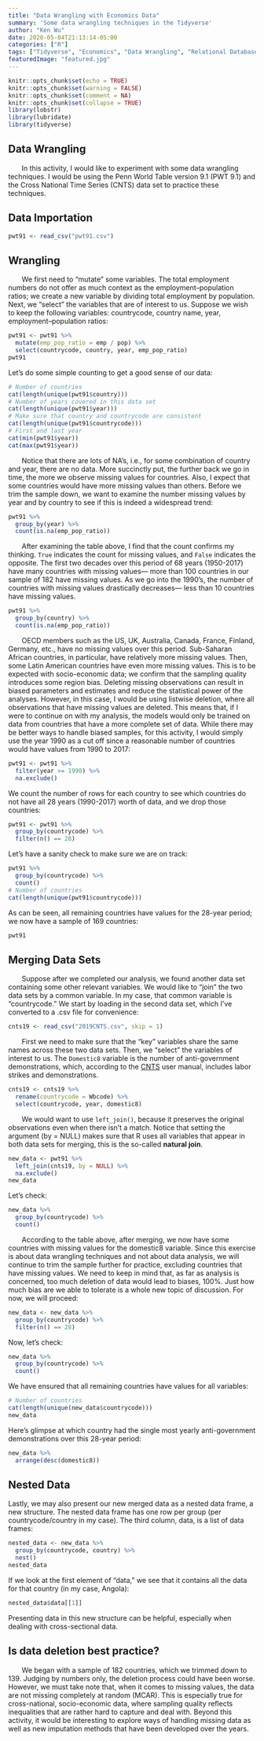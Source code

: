 ```yaml
---
title: "Data Wrangling with Economics Data"
summary: 'Some data wrangling techniques in the Tidyverse'
author: "Ken Wu"
date: 2020-05-04T21:13:14-05:00
categories: ["R"]
tags: ["Tidyverse", "Economics", "Data Wrangling", "Relational Database"]
featuredImage: "featured.jpg"
---
```


```r
knitr::opts_chunk$set(echo = TRUE)
knitr::opts_chunk$set(warning = FALSE)
knitr::opts_chunk$set(comment = NA)
knitr::opts_chunk$set(collapse = TRUE)
library(lobstr)
library(lubridate)
library(tidyverse)
```

\tableofcontents

## Data Wrangling

&nbsp;&nbsp;&nbsp;&nbsp;&nbsp;&nbsp; In this activity, I would like to experiment with some data wrangling techniques. I would be using the Penn World Table version 9.1 (PWT 9.1) and the Cross National Time Series (CNTS) data set to practice these techniques.

## Data Importation
```r
pwt91 <- read_csv("pwt91.csv")
```

## Wrangling

&nbsp;&nbsp;&nbsp;&nbsp;&nbsp;&nbsp; We first need to "mutate" some variables. The total employment numbers do not offer as much context as the employment–population ratios; we create a new variable by dividing total employment by population. Next, we "select" the variables that are of interest to us. Suppose we wish to keep the following variables: countrycode, country name, year, employment–population ratios:

```r
pwt91 <- pwt91 %>%
  mutate(emp_pop_ratio = emp / pop) %>%
  select(countrycode, country, year, emp_pop_ratio)
pwt91
```

Let's do some simple counting to get a good sense of our data:

```r
# Number of countries
cat(length(unique(pwt91$country)))
# Number of years covered in this data set
cat(length(unique(pwt91$year)))
# Make sure that country and countrycode are consistent
cat(length(unique(pwt91$countrycode)))
# First and last year
cat(min(pwt91$year))
cat(max(pwt91$year))
```

&nbsp;&nbsp;&nbsp;&nbsp;&nbsp;&nbsp; Notice that there are lots of NA's, i.e., for some combination of country and year, there are no data. More succinctly put, the further back we go in time, the more we observe missing values for countries. Also, I expect that some countries would have more missing values than others. Before we trim the sample down, we want to examine the number missing values by year and by country to see if this is indeed a widespread trend:

```r
pwt91 %>%
  group_by(year) %>%
  count(is.na(emp_pop_ratio))
```

&nbsp;&nbsp;&nbsp;&nbsp;&nbsp;&nbsp; After examining the table above, I find that the count confirms my thinking. `True` indicates the count for missing values, and `False` indicates the opposite. The first two decades over this period of 68 years (1950-2017) have many countries with missing values--- more than 100 countries in our sample of 182 have missing values. As we go into the 1990's, the number of countries with missing values drastically decreases--- less than 10 countries have missing values.

```r
pwt91 %>%
  group_by(country) %>%
  count(is.na(emp_pop_ratio))
```

&nbsp;&nbsp;&nbsp;&nbsp;&nbsp;&nbsp; OECD members such as the US, UK, Australia, Canada, France, Finland, Germany, etc., have no missing values over this period. Sub-Saharan African countries, in particular, have relatively more missing values. Then, some Latin American countries have even more missing values. This is to be expected with socio-economic data; we confirm that the sampling quality introduces some region bias. Deleting missing observations can result in biased parameters and estimates and reduce the statistical power of the analyses. However, in this case, I would be using listwise deletion, where all observations that have missing values are deleted. This means that, if I were to continue on with my analysis, the models would only be trained on data from countries that have a more complete set of data. While there may be better ways to handle biased samples, for this activity, I would simply use the year 1990 as a cut off since a reasonable number of countries would have values from 1990 to 2017:

```r
pwt91 <- pwt91 %>%
  filter(year >= 1990) %>%
  na.exclude()
```

We count the number of rows for each country to see which countries do not have all 28 years (1990-2017) worth of data, and we drop those countries: 

```r
pwt91 <- pwt91 %>%
  group_by(countrycode) %>%
  filter(n() == 28)
```

Let's have a sanity check to make sure we are on track:

```r
pwt91 %>%
  group_by(countrycode) %>%
  count()
# Number of countries
cat(length(unique(pwt91$countrycode)))
```

As can be seen, all remaining countries have values for the 28-year period; we now have a sample of 169 countries:

```r
pwt91
```

## Merging Data Sets

&nbsp;&nbsp;&nbsp;&nbsp;&nbsp;&nbsp; Suppose after we completed our analysis, we found another data set containing some other relevant variables. We would like to "join" the two data sets by a common variable. In my case, that common variable is "countrycode." We start by loading in the second data set, which I've converted to a .csv file for convenience:

```r
cnts19 <- read_csv("2019CNTS.csv", skip = 1)
```

&nbsp;&nbsp;&nbsp;&nbsp;&nbsp;&nbsp; First we need to make sure that the "key" variables share the same names across these two data sets. Then, we "select" the variables of interest to us. The `Domestic8` variable is the number of anti-government demonstrations, which, according to the [CNTS](https://www.cntsdata.com/) user manual, includes labor strikes and demonstrations.

```r
cnts19 <- cnts19 %>%
  rename(countrycode = Wbcode) %>%
  select(countrycode, year, domestic8)
```

&nbsp;&nbsp;&nbsp;&nbsp;&nbsp;&nbsp; We would want to use `left_join()`, because it preserves the original observations even when there isn’t a match. Notice that setting the argument (by = NULL) makes sure that R uses all variables that appear in both data sets for merging, this is the so-called **natural join**.

```r
new_data <- pwt91 %>%
  left_join(cnts19, by = NULL) %>%
  na.exclude()
new_data
```

Let's check:

```r
new_data %>%
  group_by(countrycode) %>%
  count()
```

&nbsp;&nbsp;&nbsp;&nbsp;&nbsp;&nbsp; According to the table above, after merging, we now have some countries with missing values for the domestic8 variable. Since this exercise is about data wrangling techniques and not about data analysis, we will continue to trim the sample further for practice, excluding countries that have missing values. We need to keep in mind that, as far as analysis is concerned, too much deletion of data would lead to biases, 100$\%$. Just how much bias are we able to tolerate is a whole new topic of discussion. For now, we will proceed:

```r
new_data <- new_data %>%
  group_by(countrycode) %>%
  filter(n() == 28)
```

Now, let's check:

```r
new_data %>%
  group_by(countrycode) %>%
  count()
```

We have ensured that all remaining countries have values for all variables:

```r
# Number of countries
cat(length(unique(new_data$countrycode)))
new_data
```

Here's glimpse at which country had the single most yearly anti-government demonstrations over this 28-year period:

```r
new_data %>%
  arrange(desc(domestic8))
```

## Nested Data

Lastly, we may also present our new merged data as a nested data frame, a new structure. The nested data frame has one row per group (per countrycode/country in my case). The third column, data, is a list of data frames:

```r
nested_data <- new_data %>%
  group_by(countrycode, country) %>%
  nest()
nested_data
```

If we look at the first element of "data," we see that it contains all the data for that country (in my case, Angola):

```r
nested_data$data[[1]]
```

Presenting data in this new structure can be helpful, especially when dealing with cross-sectional data.

## Is data deletion best practice? 

&nbsp;&nbsp;&nbsp;&nbsp;&nbsp;&nbsp; We began with a sample of 182 countries, which we trimmed down to 139. Judging by numbers only, the deletion process could have been worse. However, we must take note that, when it comes to missing values, the data are not missing completely at random (MCAR). This is especially true for cross-national, socio-economic data, where sampling quality reflects inequalities that are rather hard to capture and deal with. Beyond this activity, it would be interesting to explore ways of handling missing data as well as new imputation methods that have been developed over the years. 
